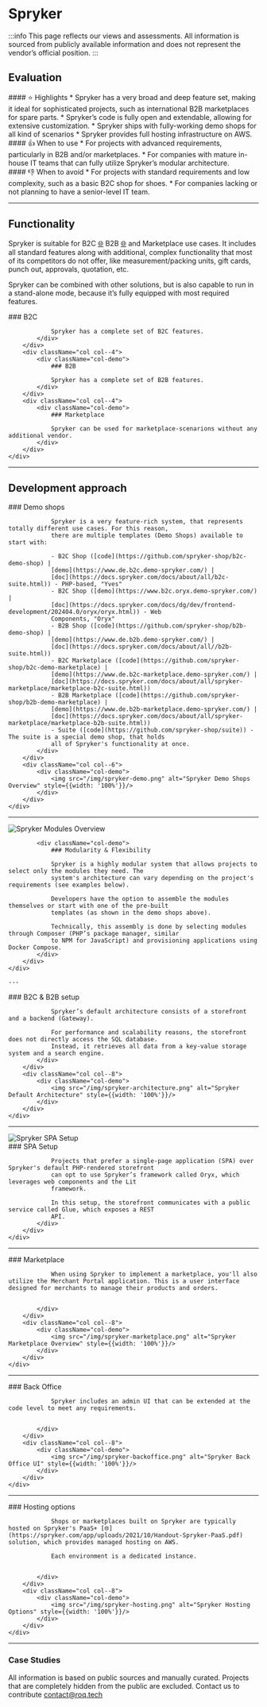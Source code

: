 
# Spryker

:::info
This page reflects our views and assessments. All information is sourced from publicly available information and does not represent the vendor’s official position.
:::

<ShopSystemsTable name="Spryker" cols="OS license,Code, Repository, Stars"/>

## Evaluation
<div className="container">
    <div className="row">
        <div className="col col--4">
            <div className="col-demo">
                #### ⭐ Highlights
                * Spryker has a very broad and deep feature set, making it ideal for sophisticated projects, such as
                international B2B marketplaces for spare parts.
                * Spryker’s code is fully open and extendable, allowing for extensive customization.
                * Spryker ships with fully-working demo shops for all kind of scenarios
                * Spryker provides full hosting infrastructure on AWS.
            </div>
        </div>
        <div className="col col--4">
            <div className="col-demo">
                #### 👍 When to use
                * For projects with advanced requirements, particularly in B2B and/or marketplaces.
                * For companies with mature in-house IT teams that can fully utilize Spryker’s modular architecture.
            </div>
        </div>
        <div className="col col--4">
            <div className="col-demo">
                #### 👎 When to avoid
                * For projects with standard requirements and low complexity, such as a basic B2C shop for shoes.
                * For companies lacking or not planning to have a senior-level IT team.
            </div>
        </div>
    </div>
</div>

---

## Functionality

Spryker is suitable for B2C [🌐](https://spryker.com/app/uploads/2021/03/2021_Handout_Spryker_B2C_Features_EN.pdf)  B2B [🌐](https://spryker.com/app/uploads/2021/03/2021_Handout_Spryker_B2B_Features_EN.pdf) and Marketplace use cases. It includes all standard features along with additional, complex functionality that most of its competitors do not offer, like measurement/packing units, gift cards, punch out, approvals, quotation, etc.

Spryker can be combined with other solutions, but is also capable to run in a stand-alone mode, because it’s fully equipped with most required features.

<div className="container">
    <div className="row">
        <div className="col col--4">
            <div className="col-demo">
                ### B2C

                Spryker has a complete set of B2C features.
            </div>
        </div>
        <div className="col col--4">
            <div className="col-demo">
                ### B2B

                Spryker has a complete set of B2B features.
            </div>
        </div>
        <div className="col col--4">
            <div className="col-demo">
                ### Marketplace

                Spryker can be used for marketplace-scenarions without any additional vendor.
            </div>
        </div>
    </div>

</div>
<div className="container">
    <div className="row">
        <div className="col col--4">
            <div className="col-demo">
                <FeatureTable name="Spryker"
                              cols="B2C Storefront,Default B2C Features,CMS, Multi-Locale, Multi-Store, Multi-Currency"/>
            </div>
        </div>
        <div className="col col--4">
            <div className="col-demo">
                <FeatureTable name="Spryker"
                              cols="B2B Storefront,Business Units & Organizations,Roles & Permissions,Quotation & Offer Management,Approval Workflows,Price-per-Customer"/>
            </div>
        </div>
        <div className="col col--4">
            <div className="col-demo">
                <FeatureTable name="Spryker" cols="Merchant Portal, Multi-Merchant"/>
            </div>
        </div>
    </div>

</div>

---

## Development approach

<div className="container">
    <div className="row">
        <div className="col col--6">
            <div className="col-demo">
                ### Demo shops

                Spryker is a very feature-rich system, that represents totally different use cases. For this reason,
                there are multiple templates (Demo Shops) available to start with:

                - B2C Shop ([code](https://github.com/spryker-shop/b2c-demo-shop) |
                [demo](https://www.de.b2c.demo-spryker.com/) |
                [doc](https://docs.spryker.com/docs/about/all/b2c-suite.html)) - PHP-based, "Yves"
                - B2C Shop ([demo](https://www.b2c.oryx.demo-spryker.com/) |
                [doc](https://docs.spryker.com/docs/dg/dev/frontend-development/202404.0/oryx/oryx.html)) - Web
                Components, "Oryx"
                - B2B Shop ([code](https://github.com/spryker-shop/b2b-demo-shop) |
                [demo](https://www.de.b2b.demo-spryker.com/) |
                [doc](https://docs.spryker.com/docs/about/all//b2b-suite.html))
                - B2C Marketplace ([code](https://github.com/spryker-shop/b2c-demo-marketplace) |
                [demo](https://www.de.b2c-marketplace.demo-spryker.com/) |
                [doc](https://docs.spryker.com/docs/about/all/spryker-marketplace/marketplace-b2c-suite.html))
                - B2B Marketplace ([code](https://github.com/spryker-shop/b2b-demo-marketplace) |
                [demo](https://www.de.b2b-marketplace.demo-spryker.com/) |
                [doc](https://docs.spryker.com/docs/about/all/spryker-marketplace/marketplace-b2b-suite.html))
                - Suite ([code](https://github.com/spryker-shop/suite)) - The suite is a special demo shop, that holds
                all of Spryker's functionality at once.
            </div>
        </div>
        <div className="col col--6">
            <div className="col-demo">
                <img src="/img/spryker-demo.png" alt="Spryker Demo Shops Overview" style={{width: '100%'}}/>
            </div>
        </div>
    </div>
</div>

---

<div className="container">
    <div className="row">
        <div className="col col--6">
            <div className="col-demo">
                <img src="/img/spryker-modules.png" alt="Spryker Modules Overview" style={{width: '100%'}}/>
            </div>
        </div>
        <div className="col col--6">

            <div className="col-demo">
                ### Modularity & Flexibility

                Spryker is a highly modular system that allows projects to select only the modules they need. The
                system's architecture can vary depending on the project's requirements (see examples below).

                Developers have the option to assemble the modules themselves or start with one of the pre-built
                templates (as shown in the demo shops above).

                Technically, this assembly is done by selecting modules through Composer (PHP’s package manager, similar
                to NPM for JavaScript) and provisioning applications using Docker Compose.
            </div>
        </div>
    </div>
</div>

    ---

<div className="container">
    <div className="row">
        <div className="col col--4">
            <div className="col-demo">
                ### B2C & B2B setup

                Spryker’s default architecture consists of a storefront and a backend (Gateway).

                For performance and scalability reasons, the storefront does not directly access the SQL database.
                Instead, it retrieves all data from a key-value storage system and a search engine.
            </div>
        </div>
        <div className="col col--8">
            <div className="col-demo">
                <img src="/img/spryker-architecture.png" alt="Spryker Default Architecture" style={{width: '100%'}}/>
            </div>
        </div>
    </div>
</div>

---

<div className="container">
    <div className="row">
        <div className="col col--8">
            <div className="col-demo">
                <img src="/img/spryker-spa.png" alt="Spryker SPA Setup" style={{width: '100%'}}/>
            </div>
        </div>
        <div className="col col--4">
            <div className="col-demo">
                ### SPA Setup

                Projects that prefer a single-page application (SPA) over Spryker's default PHP-rendered storefront
                can opt to use Spryker’s framework called Oryx, which leverages web components and the Lit
                framework.

                In this setup, the storefront communicates with a public service called Glue, which exposes a REST
                API.
            </div>
        </div>
    </div>
</div>

---

<div className="container">
    <div className="row">
        <div className="col col--4">
            <div className="col-demo">
                ### Marketplace

                When using Spryker to implement a marketplace, you'll also utilize the Merchant Portal application. This is a user interface designed for merchants to manage their products and orders.


            </div>
        </div>
        <div className="col col--8">
            <div className="col-demo">
                <img src="/img/spryker-marketplace.png" alt="Spryker Marketplace Overview" style={{width: '100%'}}/>
            </div>
        </div>
    </div>
</div>

---

<div className="container">
    <div className="row">
        <div className="col col--4">
            <div className="col-demo">
                ### Back Office

                Spryker includes an admin UI that can be extended at the code level to meet any requirements.


            </div>
        </div>
        <div className="col col--8">
            <div className="col-demo">
                <img src="/img/spryker-backoffice.png" alt="Spryker Back Office UI" style={{width: '100%'}}/>
            </div>
        </div>
    </div>
</div>

---

<div className="container">
    <div className="row">
        <div className="col col--4">
            <div className="col-demo">
                ### Hosting options

                Shops or marketplaces built on Spryker are typically hosted on Spryker's PaaS+ [🌐](https://spryker.com/app/uploads/2021/10/Handout-Spryker-PaaS.pdf) solution, which provides managed hosting on AWS.

                Each environment is a dedicated instance.


            </div>
        </div>
        <div className="col col--8">
            <div className="col-demo">
                <img src="/img/spryker-hosting.png" alt="Spryker Hosting Options" style={{width: '100%'}}/>
            </div>
        </div>
    </div>
</div>

---

### Case Studies

All information is based on public sources and manually curated. Projects that are completely hidden from
the public are excluded. Contact us to contribute [contact@roq.tech](mailto:contact@roq.tech)

<CaseStudyTable system="Spryker" cols="Company,Shop URL,Industry,Type"/>